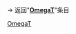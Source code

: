 {{LPR
| article = OmegaT
| latest_release_version = 4.1.3u1
| latest_release_date = {{Start date and age|2017|12|15}}
}}<noinclude>

→ 返回"'''[[OmegaT]]'''"条目
[[Category:最新預覽版模板|OmegaT]]

</noinclude>